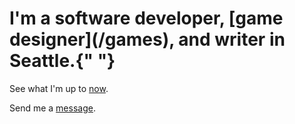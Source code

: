 
<h1 className="title text-left leading-tight">
	I'm a software developer, [game designer](/games), and writer in Seattle.{" "}
	<TreeImage />
</h1>

See what I'm up to [now](/now).

Send me a [message](/contact).
